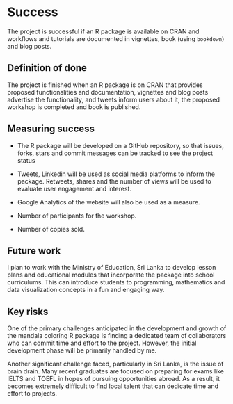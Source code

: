 # Success
<!-- 
Projects should have a definition of done that is measurable, and a thorough understanding going in of what the risks are to delivery 
-->

The project is successful if an R package is available on CRAN and workflows and tutorials are documented in vignettes, book (using `bookdown`) and blog posts. 

## Definition of done
<!-- 
What does success look like? 
-->

The project is finished when an R package is on CRAN that provides proposed functionalities and documentation, vignettes and blog posts advertise the functionality, and tweets inform users about it, the proposed workshop is completed and book is published.

## Measuring success
<!-- 
How will we know when success is achieved, what markers can we use along the way 
-->

* The R package will be developed on a GitHub repository, so that issues, forks, stars and commit messages can be tracked
to see the project status


* Tweets, Linkedin will be used as social media platforms to inform the package. Retweets, shares and the number of views will be used to evaluate user engagement and interest.

* Google Analytics of the website will also be used as a measure.

* Number of participants for the workshop.

* Number of copies sold.


## Future work
<!-- 
How could this be extended / developed in the future by yourself and/or the community in general?
-->

I plan to work with the Ministry of Education, Sri Lanka to develop lesson plans and educational modules that incorporate the package into school curriculums. This can introduce students to programming, mathematics and data visualization concepts in a fun and engaging way.

## Key risks
<!-- 
What sort of things could come up that can delay or break the project?

 - [ ] People
 - [ ] Processes
 - [ ] Tooling & Technology
 - [ ] Costs

-->

One of the primary challenges anticipated in the development and growth of the mandala coloring R package is finding a dedicated team of collaborators who can commit time and effort to the project. However, the initial development phase will be primarily handled by me.

Another significant challenge faced, particularly in Sri Lanka, is the issue of brain drain. Many recent graduates are focused on preparing for exams like IELTS and TOEFL in hopes of pursuing opportunities abroad. As a result, it becomes extremely difficult to find local talent that can dedicate time and effort to projects.